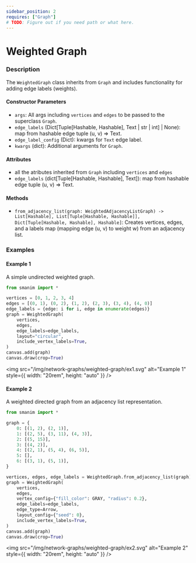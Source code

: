 ```yaml
---
sidebar_position: 2
requires: ["Graph"]
# TODO: Figure out if you need path or what here.
---
```


# Weighted Graph

### Description

The `WeightedGraph` class inherits from `Graph` and includes functionality for adding edge labels (weights).

#### Constructor Parameters

- `args`: All args including `vertices` and `edges` to be passed to the superclass `Graph`.
- `edge_labels` (Dict[Tuple[Hashable, Hashable], Text | str | int] | None): map from hashable edge tuple (u, v) => Text.
- `edge_label_config` (Dict): kwargs for `Text` edge label.
- `kwargs` (dict): Additional arguments for `Graph`.

#### Attributes

- all the atributes inherited from `Graph` including `vertices` and `edges`
- `edge_labels` (dict[Tuple[Hashable, Hashable], Text]): map from hashable edge tuple (u, v) => Text.

#### Methods

- `from_adjacency_list(graph: WeightedAdjacencyListGraph) ->  List[Hashable], List[Tuple[Hashable, Hashable]], Dict[Tuple[Hashable, Hashable], Hashable]`: Creates vertices, edges, and a labels map (mapping edge (u, v) to weight w) from an adjacency list.

### Examples

#### Example 1

A simple undirected weighted graph.

```python
from smanim import *

vertices = [0, 1, 2, 3, 4]
edges = [(0, 1), (0, 2), (1, 2), (2, 3), (3, 4), (4, 0)]
edge_labels = {edge: i for i, edge in enumerate(edges)}
graph = WeightedGraph(
    vertices,
    edges,
    edge_labels=edge_labels,
    layout="circular",
    include_vertex_labels=True,
)
canvas.add(graph)
canvas.draw(crop=True)
```

<img
  src="/img/network-graphs/weighted-graph/ex1.svg"
  alt="Example 1"
  style={{ width: "20rem", height: "auto" }}
/>

#### Example 2

A weighted directed graph from an adjacency list representation.

```python
from smanim import *

graph = {
    0: [(1, 2), (2, 1)],
    1: [(2, 5), (3, 11), (4, 3)],
    2: [(5, 15)],
    3: [(4, 2)],
    4: [(2, 1), (5, 4), (6, 5)],
    5: [],
    6: [(3, 1), (5, 1)],
}

vertices, edges, edge_labels = WeightedGraph.from_adjacency_list(graph)
graph = WeightedGraph(
    vertices,
    edges,
    vertex_config={"fill_color": GRAY, "radius": 0.2},
    edge_labels=edge_labels,
    edge_type=Arrow,
    layout_config={"seed": 0},
    include_vertex_labels=True,
)
canvas.add(graph)
canvas.draw(crop=True)
```

<img
  src="/img/network-graphs/weighted-graph/ex2.svg"
  alt="Example 2"
  style={{ width: "20rem", height: "auto" }}
/>
